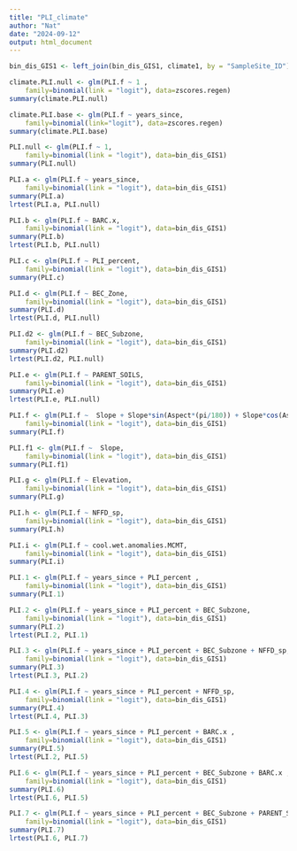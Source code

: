 ```yaml
---
title: "PLI_climate"
author: "Nat"
date: "2024-09-12"
output: html_document
---
```


```r
bin_dis_GIS1 <- left_join(bin_dis_GIS1, climate1, by = "SampleSite_ID")

climate.PLI.null <- glm(PLI.f ~ 1 ,
    family=binomial(link = "logit"), data=zscores.regen)
summary(climate.PLI.null)

climate.PLI.base <- glm(PLI.f ~ years_since, 
    family=binomial(link="logit"), data=zscores.regen)
summary(climate.PLI.base)
```


```r
PLI.null <- glm(PLI.f ~ 1,
    family=binomial(link = "logit"), data=bin_dis_GIS1)
summary(PLI.null)

PLI.a <- glm(PLI.f ~ years_since,
    family=binomial(link = "logit"), data=bin_dis_GIS1)
summary(PLI.a)
lrtest(PLI.a, PLI.null)

PLI.b <- glm(PLI.f ~ BARC.x,
    family=binomial(link = "logit"), data=bin_dis_GIS1)
summary(PLI.b)
lrtest(PLI.b, PLI.null)

PLI.c <- glm(PLI.f ~ PLI_percent,
    family=binomial(link = "logit"), data=bin_dis_GIS1)
summary(PLI.c)

PLI.d <- glm(PLI.f ~ BEC_Zone,
    family=binomial(link = "logit"), data=bin_dis_GIS1)
summary(PLI.d)
lrtest(PLI.d, PLI.null)

PLI.d2 <- glm(PLI.f ~ BEC_Subzone,
    family=binomial(link = "logit"), data=bin_dis_GIS1)
summary(PLI.d2)
lrtest(PLI.d2, PLI.null)

PLI.e <- glm(PLI.f ~ PARENT_SOILS,
    family=binomial(link = "logit"), data=bin_dis_GIS1)
summary(PLI.e)
lrtest(PLI.e, PLI.null)

PLI.f <- glm(PLI.f ~  Slope + Slope*sin(Aspect*(pi/180)) + Slope*cos(Aspect*(pi/180)),
    family=binomial(link = "logit"), data=bin_dis_GIS1)
summary(PLI.f)

PLI.f1 <- glm(PLI.f ~  Slope,
    family=binomial(link = "logit"), data=bin_dis_GIS1)
summary(PLI.f1)

PLI.g <- glm(PLI.f ~ Elevation,
    family=binomial(link = "logit"), data=bin_dis_GIS1)
summary(PLI.g)

PLI.h <- glm(PLI.f ~ NFFD_sp,
    family=binomial(link = "logit"), data=bin_dis_GIS1)
summary(PLI.h)

PLI.i <- glm(PLI.f ~ cool.wet.anomalies.MCMT,
    family=binomial(link = "logit"), data=bin_dis_GIS1)
summary(PLI.i)
```
```r
PLI.1 <- glm(PLI.f ~ years_since + PLI_percent ,
    family=binomial(link = "logit"), data=bin_dis_GIS1)
summary(PLI.1)

PLI.2 <- glm(PLI.f ~ years_since + PLI_percent + BEC_Subzone,
    family=binomial(link = "logit"), data=bin_dis_GIS1)
summary(PLI.2)
lrtest(PLI.2, PLI.1)

PLI.3 <- glm(PLI.f ~ years_since + PLI_percent + BEC_Subzone + NFFD_sp,
    family=binomial(link = "logit"), data=bin_dis_GIS1)
summary(PLI.3)
lrtest(PLI.3, PLI.2)

PLI.4 <- glm(PLI.f ~ years_since + PLI_percent + NFFD_sp,
    family=binomial(link = "logit"), data=bin_dis_GIS1)
summary(PLI.4)
lrtest(PLI.4, PLI.3)

PLI.5 <- glm(PLI.f ~ years_since + PLI_percent + BARC.x ,
    family=binomial(link = "logit"), data=bin_dis_GIS1)
summary(PLI.5)
lrtest(PLI.2, PLI.5)

PLI.6 <- glm(PLI.f ~ years_since + PLI_percent + BEC_Subzone + BARC.x ,
    family=binomial(link = "logit"), data=bin_dis_GIS1)
summary(PLI.6)
lrtest(PLI.6, PLI.5)

PLI.7 <- glm(PLI.f ~ years_since + PLI_percent + BEC_Subzone + PARENT_SOILS + BARC.x + PARENT_SOILS*BARC.x,
    family=binomial(link = "logit"), data=bin_dis_GIS1)
summary(PLI.7)
lrtest(PLI.6, PLI.7)
```




